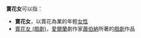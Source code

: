 '''賣花女'''可以指：
* '''賣花女'''，以賣花為業的年輕[[女性|女性]]
* [[賣花女_(戲劇)|賣花女 (戲劇)]]，[[愛爾蘭|愛爾蘭]]劇作家[[蕭伯納|蕭伯納]]所著的[[戲劇|戲劇]]作品
{{disambig|cat=三字消歧義}}